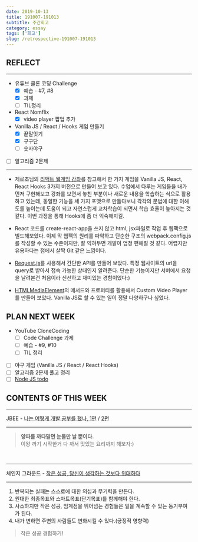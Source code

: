 ```yaml
---
date: 2019-10-13
title: 191007-191013
subtitle: 주간회고
category: essay
tags: ['회고']
slug: /retrospective-191007-191013
---
```


## REFLECT

---

- 유튜브 클론 코딩 Challenge
  - [x] 예습 - #7, #8
  - [x] 과제
  - [ ] TIL정리
- React Nomflix
  - [x] video player 팝업 추가
- Vanilla JS / React / Hooks 게임 만들기
  - [x] 끝말잇기
  - [x] 구구단
  - [ ] 숫자야구
- [ ] 알고리즘 2문제

---

- 제로초님의 [리액트 웹게임 강좌](https://www.youtube.com/playlist?list=PLcqDmjxt30RtqbStQqk-eYMK8N-1SYIFn)를 참고해서 한 가지 게임을 Vanilla JS, React, React Hooks 3가지 버전으로 만들어 보고 있다. 수업에서 다루는 게임들을 내가 먼저 구현해보고 강좌를 보면서 놓친 부분이나 새로운 내용을 학습하는 식으로 활용하고 있는데, 동일한 기능을 세 가지 포맷으로 만들다보니 각각의 문법에 대한 이해도를 높이는데 도움이 되고 자연스럽게 교차학습이 되면서 학습 효율이 높아지는 것 같다. 이번 과정을 통해 Hooks에 좀 더 익숙해지길.

- React 코드를 create-react-app을 쓰지 않고 html, jsx파일로 작업 후 웹팩으로 빌드해보았다. 이제 막 웹팩의 원리를 파악하고 단순한 구조의 webpack.config.js를 작성할 수 있는 수준이지만, 잘 익혀두면 개발이 엄청 편해질 것 같다. 어렵지만 유용하다는 점에서 살짝 Git 같은 느낌이다.

- [Request.js](https://www.npmjs.com/package/request)를 사용해서 간단한 API를 만들어 보았다. 특정 웹사이트의 url을 query로 받아서 접속 가능한 상태인지 알려준다. 단순한 기능이지만 서버에서 요청을 날려본건 처음이라 신선하고 재미있는 경험이었다:)

- [HTMLMediaElement](https://developer.mozilla.org/ko/docs/Web/API/HTMLMediaElement)의 메서드와 프로퍼티를 활용해서 Custom Video Player를 만들어 보았다. Vanilla JS로 할 수 있는 일이 정말 다양하구나 싶었다.

## PLAN NEXT WEEK

- YouTube CloneCoding
  - [ ] Code Challenge 과제
  - [ ] 예습 - #9, #10
  - [ ] TIL 정리
- [ ] 야구 게임 (Vanilla JS / React / React Hooks)
- [ ] 알고리즘 2문제 풀고 정리
- [ ] [Node JS todo](https://github.com/code-squad/test-item-pool/blob/master/webfrontend/level3.md)

## CONTENTS OF THIS WEEK

---

JBEE - [나는 어떻게 개발 공부를 했나, 1편](https://jbee.io/essay/how_do_i_study_1/) / [2편](https://jbee.io/essay/how_do_i_study_2/)

---

> **양파를 까다말면 눈물만 날 뿐이다.**<br />이왕 까기 시작한거 다 까서 맛있는 요리까지 해보자:)

&nbsp;

---

체인지 그라운드 - [작은 성공, 당신이 생각하는 것보다 위대하다](https://www.youtube.com/watch?v=OFN9mQVjPdU&t=722s)

---

1. 반복되는 실패는 스스로에 대한 의심과 무기력을 만든다.
2. 원대한 최종목표와 스마트목표(단기목표)를 함께해야 한다.
3. 사소하지만 작은 성공, 임계점을 뛰어넘는 경험들은 일을 계속할 수 있는 동기부여가 된다.
4. 내가 변하면 주변의 사람들도 변화시킬 수 있다.(긍정적 영향력)

> 작은 성공 경험하기!
